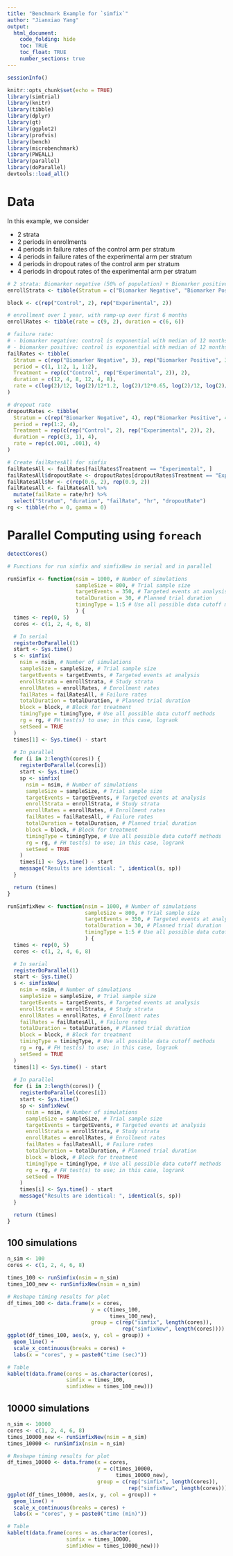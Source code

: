 ```yaml
---
title: "Benchmark Example for `simfix`"
author: "Jianxiao Yang"
output:
  html_document:
    code_folding: hide
    toc: TRUE
    toc_float: TRUE
    number_sections: true
---
```


```r
sessionInfo()
```

```r
knitr::opts_chunk$set(echo = TRUE)
library(simtrial)
library(knitr)
library(tibble)
library(dplyr)
library(gt)
library(ggplot2)
library(profvis)
library(bench)
library(microbenchmark)
library(PWEALL)
library(parallel)
library(doParallel)
devtools::load_all()
```

# Data

In this example, we consider

- 2 strata
- 2 periods in enrollments
- 4 periods in failure rates of the control arm per stratum
- 4 periods in failure rates of the experimental arm per stratum
- 4 periods in dropout rates of the control arm per stratum
- 4 periods in dropout rates of the experimental arm per stratum

```r
# 2 strata: Biomarker negative (50% of population) + Biomarker positive (50% of population); 
enrollStrata <- tibble(Stratum = c("Biomarker Negative", "Biomarker Positive"), p = c(.5, .5))

block <- c(rep("Control", 2), rep("Experimental", 2))

# enrollment over 1 year, with ramp-up over first 6 months
enrollRates <- tibble(rate = c(9, 2), duration = c(6, 6))

# failure rate:
# - biomarker negative: control is exponential with median of 12 months; experimental has HR = 1.2 for 4 months followed by HR=.65
# - biomarker positive: control is exponential with median of 12 months; experimental has HR = .9 for 4 months followed by HR=.4)
failRates <- tibble(
  Stratum = c(rep("Biomarker Negative", 3), rep("Biomarker Positive", 3)),
  period = c(1, 1:2, 1, 1:2),
  Treatment = rep(c("Control", rep("Experimental", 2)), 2),
  duration = c(12, 4, 8, 12, 4, 8), 
  rate = c(log(2)/12, log(2)/12*1.2, log(2)/12*0.65, log(2)/12, log(2)/12*0.9, log(2)/12*0.4)
)

# dropout rate
dropoutRates <- tibble(
  Stratum = c(rep("Biomarker Negative", 4), rep("Biomarker Positive", 4)),
  period = rep(1:2, 4),
  Treatment = rep(c(rep("Control", 2), rep("Experimental", 2)), 2),
  duration = rep(c(3, 1), 4),
  rate = rep(c(.001, .001), 4)
)

# Create failRatesAll for simfix
failRatesAll <- failRates[failRates$Treatment == "Experimental", ]
failRatesAll$dropoutRate <- dropoutRates[dropoutRates$Treatment == "Experimental", ]$rate
failRatesAll$hr <- c(rep(0.6, 2), rep(0.9, 2))
failRatesAll <- failRatesAll %>%
  mutate(failRate = rate/hr) %>%
  select("Stratum", "duration", "failRate", "hr", "dropoutRate")
rg <- tibble(rho = 0, gamma = 0)
```

# Parallel Computing using `foreach` 
```r
detectCores()
```

```r
# Functions for run simfix and simfixNew in serial and in parallel

runSimfix <- function(nsim = 1000, # Number of simulations
                      sampleSize = 800, # Trial sample size
                      targetEvents = 350, # Targeted events at analysis
                      totalDuration = 30, # Planned trial duration
                      timingType = 1:5 # Use all possible data cutoff methods
                      ) {
  times <- rep(0, 5)
  cores <- c(1, 2, 4, 6, 8)

  # In serial
  registerDoParallel(1)
  start <- Sys.time()
  s <- simfix(
    nsim = nsim, # Number of simulations
    sampleSize = sampleSize, # Trial sample size
    targetEvents = targetEvents, # Targeted events at analysis
    enrollStrata = enrollStrata, # Study strata
    enrollRates = enrollRates, # Enrollment rates
    failRates = failRatesAll, # Failure rates
    totalDuration = totalDuration, # Planned trial duration
    block = block, # Block for treatment
    timingType = timingType, # Use all possible data cutoff methods
    rg = rg, # FH test(s) to use; in this case, logrank
    setSeed = TRUE
  )
  times[1] <- Sys.time() - start
  
  # In parallel
  for (i in 2:length(cores)) {
    registerDoParallel(cores[i])
    start <- Sys.time()
    sp <- simfix(
      nsim = nsim, # Number of simulations
      sampleSize = sampleSize, # Trial sample size
      targetEvents = targetEvents, # Targeted events at analysis
      enrollStrata = enrollStrata, # Study strata
      enrollRates = enrollRates, # Enrollment rates
      failRates = failRatesAll, # Failure rates
      totalDuration = totalDuration, # Planned trial duration
      block = block, # Block for treatment
      timingType = timingType, # Use all possible data cutoff methods
      rg = rg, # FH test(s) to use; in this case, logrank
      setSeed = TRUE
    )
    times[i] <- Sys.time() - start
    message("Results are identical: ", identical(s, sp))
  }

  return (times)
}

runSimfixNew <- function(nsim = 1000, # Number of simulations
                         sampleSize = 800, # Trial sample size
                         targetEvents = 350, # Targeted events at analysis
                         totalDuration = 30, # Planned trial duration
                         timingType = 1:5 # Use all possible data cutoff methods
                         ) {
  times <- rep(0, 5)
  cores <- c(1, 2, 4, 6, 8)

  # In serial
  registerDoParallel(1)
  start <- Sys.time()
  s <- simfixNew(
    nsim = nsim, # Number of simulations
    sampleSize = sampleSize, # Trial sample size
    targetEvents = targetEvents, # Targeted events at analysis
    enrollStrata = enrollStrata, # Study strata
    enrollRates = enrollRates, # Enrollment rates
    failRates = failRatesAll, # Failure rates
    totalDuration = totalDuration, # Planned trial duration
    block = block, # Block for treatment
    timingType = timingType, # Use all possible data cutoff methods
    rg = rg, # FH test(s) to use; in this case, logrank
    setSeed = TRUE
  )
  times[1] <- Sys.time() - start
  
  # In parallel
  for (i in 2:length(cores)) {
    registerDoParallel(cores[i])
    start <- Sys.time()
    sp <- simfixNew(
      nsim = nsim, # Number of simulations
      sampleSize = sampleSize, # Trial sample size
      targetEvents = targetEvents, # Targeted events at analysis
      enrollStrata = enrollStrata, # Study strata
      enrollRates = enrollRates, # Enrollment rates
      failRates = failRatesAll, # Failure rates
      totalDuration = totalDuration, # Planned trial duration
      block = block, # Block for treatment
      timingType = timingType, # Use all possible data cutoff methods
      rg = rg, # FH test(s) to use; in this case, logrank
      setSeed = TRUE
    )
    times[i] <- Sys.time() - start
    message("Results are identical: ", identical(s, sp))
  }

  return (times)
}
```

## 100 simulations
```r
n_sim <- 100
cores <- c(1, 2, 4, 6, 8)

times_100 <- runSimfix(nsim = n_sim)
times_100_new <- runSimfixNew(nsim = n_sim)

# Reshape timing results for plot
df_times_100 <- data.frame(x = cores,
                           y = c(times_100,
                                 times_100_new),
                           group = c(rep("simfix", length(cores)),
                                     rep("simfixNew", length(cores))))
ggplot(df_times_100, aes(x, y, col = group)) +
  geom_line() +
  scale_x_continuous(breaks = cores) +
  labs(x = "cores", y = paste0("time (sec)"))

# Table
kable(t(data.frame(cores = as.character(cores),
                   simfix = times_100,
                   simfixNew = times_100_new)))
```

## 10000 simulations
```r
n_sim <- 10000
cores <- c(1, 2, 4, 6, 8)
times_10000_new <- runSimfixNew(nsim = n_sim)
times_10000 <- runSimfix(nsim = n_sim)

# Reshape timing results for plot
df_times_10000 <- data.frame(x = cores,
                             y = c(times_10000,
                                   times_10000_new),
                             group = c(rep("simfix", length(cores)),
                                       rep("simfixNew", length(cores))))
ggplot(df_times_10000, aes(x, y, col = group)) +
  geom_line() +
  scale_x_continuous(breaks = cores) +
  labs(x = "cores", y = paste0("time (min)"))

# Table
kable(t(data.frame(cores = as.character(cores),
                   simfix = times_10000,
                   simfixNew = times_10000_new)))
```
